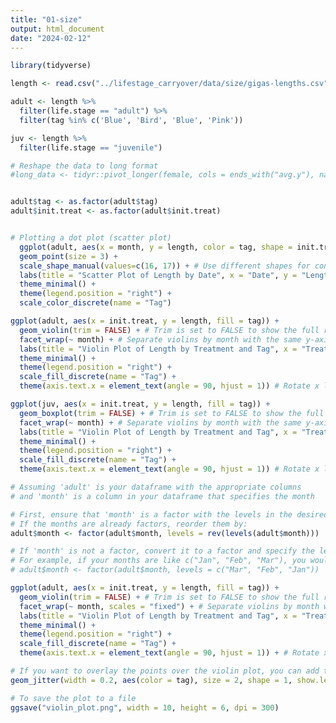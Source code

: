 ```yaml
---
title: "01-size"
output: html_document
date: "2024-02-12"
---
```



```r
library(tidyverse)
```



```r
length <- read.csv("../lifestage_carryover/data/size/gigas-lengths.csv")
```


```r
adult <- length %>%
  filter(life.stage == "adult") %>%
  filter(tag %in% c('Blue', 'Bird', 'Blue', 'Pink'))
```


```r
juv <- length %>%
  filter(life.stage == "juvenile")
```


```r
# Reshape the data to long format
#long_data <- tidyr::pivot_longer(female, cols = ends_with("avg.y"), names_to = "Exon", values_to = "Values")


adult$tag <- as.factor(adult$tag)
adult$init.treat <- as.factor(adult$init.treat)


# Plotting a dot plot (scatter plot)
  ggplot(adult, aes(x = month, y = length, color = tag, shape = init.treat)) +
  geom_point(size = 3) +
  scale_shape_manual(values=c(16, 17)) + # Use different shapes for control and treatment
  labs(title = "Scatter Plot of Length by Date", x = "Date", y = "Length") +
  theme_minimal() +
  theme(legend.position = "right") +
  scale_color_discrete(name = "Tag")


```
```r
ggplot(adult, aes(x = init.treat, y = length, fill = tag)) +
  geom_violin(trim = FALSE) + # Trim is set to FALSE to show the full range of the data
  facet_wrap(~ month) + # Separate violins by month with the same y-axis scale
  labs(title = "Violin Plot of Length by Treatment and Tag", x = "Treatment", y = "Length") +
  theme_minimal() +
  theme(legend.position = "right") +
  scale_fill_discrete(name = "Tag") +
  theme(axis.text.x = element_text(angle = 90, hjust = 1)) # Rotate x labels if needed

```


```r
ggplot(juv, aes(x = init.treat, y = length, fill = tag)) +
  geom_boxplot(trim = FALSE) + # Trim is set to FALSE to show the full range of the data
  facet_wrap(~ month) + # Separate violins by month with the same y-axis scale
  labs(title = "Violin Plot of Length by Treatment and Tag", x = "Treatment", y = "Length") +
  theme_minimal() +
  theme(legend.position = "right") +
  scale_fill_discrete(name = "Tag") +
  theme(axis.text.x = element_text(angle = 90, hjust = 1)) # Rotate x labels if needed

```




```r
# Assuming 'adult' is your dataframe with the appropriate columns
# and 'month' is a column in your dataframe that specifies the month

# First, ensure that 'month' is a factor with the levels in the desired order
# If the months are already factors, reorder them by:
adult$month <- factor(adult$month, levels = rev(levels(adult$month)))

# If 'month' is not a factor, convert it to a factor and specify the levels in reverse order
# For example, if your months are like c("Jan", "Feb", "Mar"), you would do:
# adult$month <- factor(adult$month, levels = c("Mar", "Feb", "Jan"))

ggplot(adult, aes(x = init.treat, y = length, fill = tag)) +
  geom_violin(trim = FALSE) + # Trim is set to FALSE to show the full range of the data
  facet_wrap(~ month, scales = "fixed") + # Separate violins by month with the same y-axis scale
  labs(title = "Violin Plot of Length by Treatment and Tag", x = "Treatment", y = "Length") +
  theme_minimal() +
  theme(legend.position = "right") +
  scale_fill_discrete(name = "Tag") +
  theme(axis.text.x = element_text(angle = 90, hjust = 1)) + # Rotate x labels if needed

# If you want to overlay the points over the violin plot, you can add this lin
geom_jitter(width = 0.2, aes(color = tag), size = 2, shape = 1, show.legend = FALSE) # Adjust the width for jittering if necessary

# To save the plot to a file
ggsave("violin_plot.png", width = 10, height = 6, dpi = 300)

```

